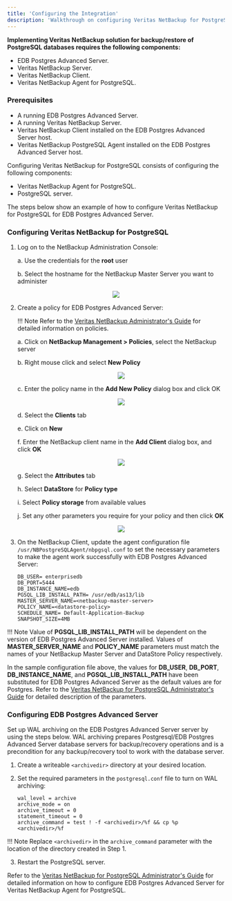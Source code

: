 ```yaml
---
title: 'Configuring the Integration'
description: 'Walkthrough on configuring Veritas NetBackup for PostgreSQL'
---
```


**Implementing Veritas NetBackup solution for backup/restore of PostgreSQL databases requires the following components:**

- EDB Postgres Advanced Server.
- Veritas NetBackup Server.
- Veritas NetBackup Client.
- Veritas NetBackup Agent for PostgreSQL.

### Prerequisites

- A running EDB Postgres Advanced Server.
- A running Veritas NetBackup Server.
- Veritas NetBackup Client installed on the EDB Postgres Advanced Server host.
- Veritas NetBackup PostgreSQL Agent installed on the EDB Postgres Advanced Server host.


Configuring Veritas NetBackup for PostgreSQL consists of configuring the following components:
- Veritas NetBackup Agent for PostgreSQL.
- PostgreSQL server.

The steps below show an example of how to configure Veritas NetBackup for PostgreSQL for EDB Postgres Advanced Server.

### Configuring Veritas NetBackup for PostgreSQL

1. Log on to the NetBackup Administration Console:

   a. Use the credentials for the **root** user

   b. Select the hostname for the NetBackup Master Server you want to administer

<p align="center">
    <img  src="Images/NetBackupAdminConsole.png">
</p>

2. Create a policy for EDB Postgres Advanced Server:

   !!! Note
        Refer to the [Veritas NetBackup Administrator's Guide](https://www.veritas.com/content/support/en_US/doc/18716246-126559472-0/v42176014-126559472) for detailed information on policies.

   a. Click on **NetBackup Management > Policies**, select the NetBackup server

   b. Right mouse click and select **New Policy**

   <p align="center">
      <img  src="Images/NetBackupDataPolicy1.png">
   </p>

   c. Enter the policy name in the **Add New Policy** dialog box and click OK

   <p align="center">
        <img  src="Images/NetBackupDataPolicy2.png">
   </p>
   
   d. Select the **Clients** tab
   
   e. Click on **New**
   
   f. Enter the NetBackup client name in the **Add Client** dialog box, and click **OK**

   <p align="center">
      <img  src="Images/NetBackupDataPolicy3.png">
   </p>
   
   g. Select the **Attributes** tab
   
   h. Select **DataStore** for **Policy type**

   i. Select **Policy storage** from available values

   j. Set any other parameters you require for your policy and then click **OK**

   <p align="center">
      <img  src="Images/NetBackupDataPolicy4.png">
   </p>
    

3.  On the NetBackup Client, update the agent configuration file `/usr/NBPostgreSQLAgent/nbpgsql.conf` to set the necessary parameters to make the agent work successfully with EDB Postgres Advanced Server:
    ```
    DB_USER= enterprisedb
    DB_PORT=5444
    DB_INSTANCE_NAME=edb
    PGSQL_LIB_INSTALL_PATH= /usr/edb/as13/lib
    MASTER_SERVER_NAME=<netbackup-master-server>
    POLICY_NAME=<datastore-policy>
    SCHEDULE_NAME= Default-Application-Backup
    SNAPSHOT_SIZE=4MB
    ```

!!! Note
    Value of **PGSQL_LIB_INSTALL_PATH** will be dependent on the version of EDB Postgres Advanced Server installed.
    Values of **MASTER_SERVER_NAME** and **POLICY_NAME** parameters must match the names of your NetBackup Master Server and DataStore Policy respectively.

In the sample configuration file above, the values for **DB_USER**, **DB_PORT**, **DB_INSTANCE_NAME**, and **PGSQL_LIB_INSTALL_PATH** have been substituted for EDB Postgres Advanced Server as the default values are for Postgres.
Refer to the [Veritas NetBackup for PostgreSQL Administrator's Guide](https://www.veritas.com/content/support/en_US/doc/129277259-150015228-0/v129276458-150015228) for detailed description of the parameters.



### Configuring EDB Postgres Advanced Server

Set up WAL archiving on the EDB Postgres Advanced Server server by using the steps below. WAL archiving prepares Postgresql/EDB Postgres Advanced Server database servers for backup/recovery operations and is a precondition for any backup/recovery tool to work with the database server.

1.	Create a writeable `<archivedir>` directory at your desired location.

2.	Set the required parameters in the `postgresql.conf` file to turn on WAL archiving:
    ```
    wal_level = archive
    archive_mode = on
    archive_timeout = 0
    statement_timeout = 0
    archive_command = test ! -f <archivedir>/%f && cp %p <archivedir>/%f
    ```

!!! Note
    Replace `<archivedir>` in the `archive_command` parameter with the location of the directory created in Step 1.

3.	Restart the PostgreSQL server.

Refer to the [Veritas NetBackup for PostgreSQL Administrator's Guide](https://www.veritas.com/content/support/en_US/doc/129277259-150015228-0/v129903049-150015228) for detailed information on how to configure EDB Postgres Advanced Server for Veritas NetBackup Agent for PostgreSQL.

